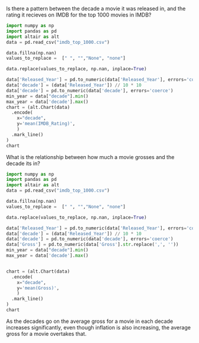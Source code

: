 
Is there a pattern between the decade a movie it was released in, and the rating it recieves on IMDB for the top 1000 movies in IMDB?
```python
import numpy as np
import pandas as pd
import altair as alt
data = pd.read_csv("imdb_top_1000.csv")

data.fillna(np.nan)
values_to_replace =  [" ", "","None", "none"]

data.replace(values_to_replace, np.nan, inplace=True)

data['Released_Year'] = pd.to_numeric(data['Released_Year'], errors='coerce')
data['decade'] = (data['Released_Year']) // 10 * 10
data['decade'] = pd.to_numeric(data['decade'], errors='coerce')
min_year = data["decade"].min()
max_year = data['decade'].max()
chart = (alt.Chart(data)
  .encode(
    x="decade",
    y='mean(IMDB_Rating)',
    )
  .mark_line()
)
chart

```

What is the relationship between how much a movie grosses and the decade its in?

```python
import numpy as np
import pandas as pd
import altair as alt
data = pd.read_csv("imdb_top_1000.csv")

data.fillna(np.nan)
values_to_replace =  [" ", "","None", "none"]

data.replace(values_to_replace, np.nan, inplace=True)

data['Released_Year'] = pd.to_numeric(data['Released_Year'], errors='coerce')
data['decade'] = (data['Released_Year']) // 10 * 10
data['decade'] = pd.to_numeric(data['decade'], errors='coerce')
data['Gross'] = pd.to_numeric(data['Gross'].str.replace(',', ''))
min_year = data["decade"].min()
max_year = data['decade'].max()


chart = (alt.Chart(data)
  .encode(
    x="decade",
    y='mean(Gross)',
    )
  .mark_line()
)
chart
```

As the decades go on the average gross for a movie in each decade increases significantly, even though inflation is also increasing, the average gross for a movie overtakes that.